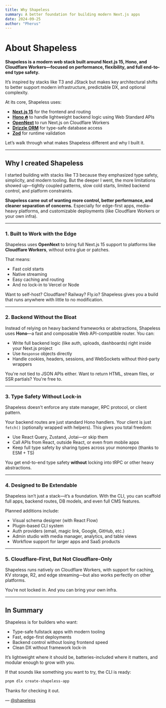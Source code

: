 ```yaml
---
title: Why Shapeless
summary: A better foundation for building modern Next.js apps
date: 2024-09-25
author: "Pherus"
---
```


# About Shapeless

**Shapeless is a modern web stack built around Next.js 15, Hono, and Cloudflare Workers—focused on performance, flexibility, and full end-to-end type safety.**

It’s inspired by stacks like T3 and JStack but makes key architectural shifts to better support modern infrastructure, predictable DX, and optional complexity.

At its core, Shapeless uses:

- [**Next.js 15**](https://nextjs.org/blog/next-15) for the frontend and routing
- [**Hono 🔥**](https://hono.dev/) to handle lightweight backend logic using Web Standard APIs
- [**OpenNext**](https://open-next.js.org/) to run Next.js on Cloudflare Workers
- [**Drizzle ORM**](https://orm.drizzle.team/) for type-safe database access
- [**Zod**](https://github.com/colinhacks/zod) for runtime validation

Let’s walk through what makes Shapeless different and why I built it.

---

## Why I created Shapeless

I started building with stacks like T3 because they emphasized type safety, simplicity, and modern tooling. But the deeper I went, the more limitations showed up—tightly coupled patterns, slow cold starts, limited backend control, and platform constraints.

**Shapeless came out of wanting more control, better performance, and cleaner separation of concerns.** Especially for edge-first apps, media-heavy platforms, and customizable deployments (like Cloudflare Workers or your own infra).

---

### 1. Built to Work with the Edge

Shapeless uses **OpenNext** to bring full Next.js 15 support to platforms like **Cloudflare Workers**, without extra glue or patches.

That means:

- Fast cold starts
- Native streaming
- Easy caching and routing
- And no lock-in to Vercel or Node

Want to self-host? Cloudflare? Railway? Fly.io? Shapeless gives you a build that runs anywhere with little to no modification.

---

### 2. Backend Without the Bloat

Instead of relying on heavy backend frameworks or abstractions, Shapeless uses **Hono**—a fast and composable Web API-compatible router. You can:

- Write full backend logic (like auth, uploads, dashboards) right inside your Next.js project
- Use `Response` objects directly
- Handle cookies, headers, sessions, and WebSockets without third-party wrappers

You're not tied to JSON APIs either. Want to return HTML, stream files, or SSR partials? You're free to.

---

### 3. Type Safety Without Lock-in

Shapeless doesn't enforce any state manager, RPC protocol, or client pattern.

Your backend routes are just standard Hono handlers. Your client is just `fetch()` (optionally wrapped with helpers). This gives you total freedom:

- Use React Query, Zustand, Jotai—or skip them
- Call APIs from React, outside React, or even from mobile apps
- Keep full type safety by sharing types across your monorepo (thanks to ESM + TS)

You get end-to-end type safety **without** locking into tRPC or other heavy abstractions.

---

### 4. Designed to Be Extendable

Shapeless isn’t just a stack—it’s a foundation. With the CLI, you can scaffold full apps, backend routes, DB models, and even full CMS features.

Planned additions include:

- Visual schema designer (with React Flow)
- Plugin-based CLI system
- Auth providers (email, magic link, Google, GitHub, etc.)
- Admin studio with media manager, analytics, and table views
- Workflow support for larger apps and SaaS products

---

### 5. Cloudflare-First, But Not Cloudflare-Only

Shapeless runs natively on Cloudflare Workers, with support for caching, KV storage, R2, and edge streaming—but also works perfectly on other platforms.

You’re not locked in. And you can bring your own infra.

---

## In Summary

Shapeless is for builders who want:

- Type-safe fullstack apps with modern tooling
- Fast, edge-first deployments
- Backend control without losing frontend speed
- Clean DX without framework lock-in

It’s lightweight where it should be, batteries-included where it matters, and modular enough to grow with you.

If that sounds like something you want to try, the CLI is ready:

```bash
pnpm dlx create-shapeless-app
```

Thanks for checking it out.

— [@shapeless](https://github.com/phe-rus/shapeless)
